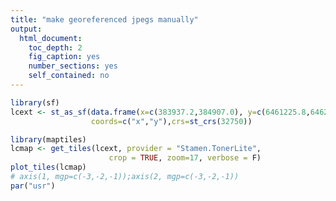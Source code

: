 ```yaml
---
title: "make georeferenced jpegs manually"
output:
  html_document: 
    toc_depth: 2
    fig_caption: yes
    number_sections: yes
    self_contained: no
---
```


```r
library(sf)
lcext <- st_as_sf(data.frame(x=c(383937.2,384907.0), y=c(6461225.8,6462354.4)),
                  coords=c("x","y"),crs=st_crs(32750))
```

```r
library(maptiles)
lcmap <- get_tiles(lcext, provider = "Stamen.TonerLite",
                      crop = TRUE, zoom=17, verbose = F)
plot_tiles(lcmap)
# axis(1, mgp=c(-3,-2,-1));axis(2, mgp=c(-3,-2,-1))
par("usr")
```

